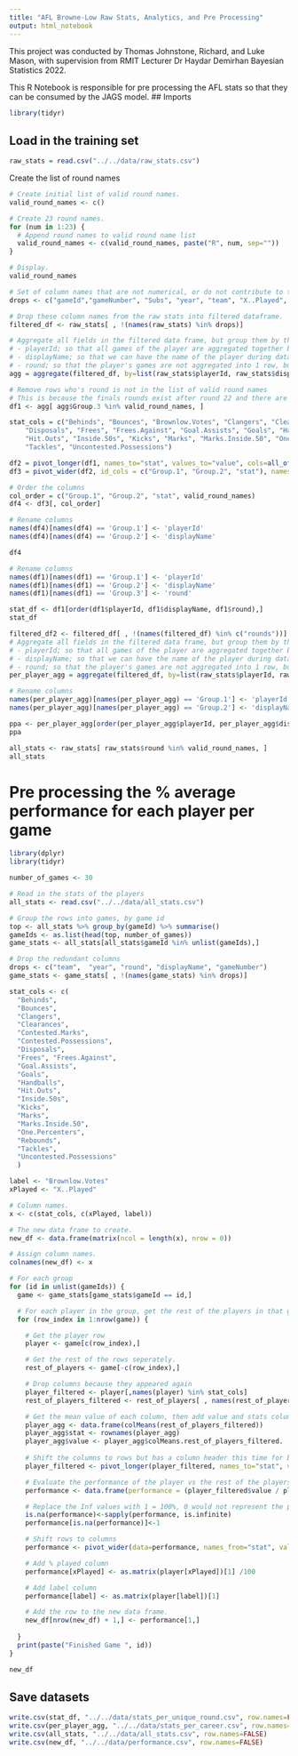 ---
title: "AFL Browne-Low Raw Stats, Analytics, and Pre Processing"
output: html_notebook
---
This project was conducted by Thomas Johnstone, Richard, and Luke Mason, with supervision from RMIT Lecturer Dr Haydar Demirhan Bayesian Statistics 2022.


This R Notebook is responsible for pre processing the AFL stats so that they can be consumed by the JAGS model.
## Imports
```{r}
library(tidyr)
```


## Load in the training set
```{r}
raw_stats = read.csv("../../data/raw_stats.csv")
```


Create the list of round names
```{r}
# Create initial list of valid round names.
valid_round_names <- c()

# Create 23 round names.
for (num in 1:23) {
  # Append round names to valid round name list
  valid_round_names <- c(valid_round_names, paste("R", num, sep=""))
}

# Display.
valid_round_names
```

```{r}

# Set of column names that are not numerical, or do not contribute to the calculation of brownlow points
drops <- c("gameId","gameNumber", "Subs", "year", "team", "X..Played", "playerId", "displayName", "round")

# Drop these column names from the raw stats into filtered dataframe.
filtered_df <- raw_stats[ , !(names(raw_stats) %in% drops)]

# Aggregate all fields in the filtered data frame, but group them by the list of values in field columns:
# - playerId; so that all games of the player are aggregated together by mean
# - displayName; so that we can have the name of the player during data analysis
# - round; so that the player's games are not aggregated into 1 row, but instead 1 row per round.
agg = aggregate(filtered_df, by=list(raw_stats$playerId, raw_stats$displayName, raw_stats$round), FUN = mean)

# Remove rows who's round is not in the list of valid round names
# This is because the finals rounds exist after round 22 and there are no brownlow points assigned to players during these games, which makes these rows redundant.
df1 <- agg[ agg$Group.3 %in% valid_round_names, ]

stat_cols = c("Behinds", "Bounces", "Brownlow.Votes", "Clangers", "Clearances", "Contested.Marks", "Contested.Possessions",
    "Disposals", "Frees", "Frees.Against", "Goal.Assists", "Goals", "Handballs",
    "Hit.Outs", "Inside.50s", "Kicks", "Marks", "Marks.Inside.50", "One.Percenters", "Rebounds",
    "Tackles", "Uncontested.Possessions")

df2 = pivot_longer(df1, names_to="stat", values_to="value", cols=all_of(stat_cols))
df3 = pivot_wider(df2, id_cols = c("Group.1", "Group.2", "stat"), names_from = "Group.3")

# Order the columns
col_order = c("Group.1", "Group.2", "stat", valid_round_names)
df4 <- df3[, col_order]

# Rename columns
names(df4)[names(df4) == 'Group.1'] <- 'playerId'
names(df4)[names(df4) == 'Group.2'] <- 'displayName'

df4
```




```{r}
# Rename columns
names(df1)[names(df1) == 'Group.1'] <- 'playerId'
names(df1)[names(df1) == 'Group.2'] <- 'displayName'
names(df1)[names(df1) == 'Group.3'] <- 'round'

stat_df <- df1[order(df1$playerId, df1$displayName, df1$round),]
stat_df
```

```{r}
filtered_df2 <- filtered_df[ , !(names(filtered_df) %in% c("rounds"))]
# Aggregate all fields in the filtered data frame, but group them by the list of values in field columns:
# - playerId; so that all games of the player are aggregated together by mean
# - displayName; so that we can have the name of the player during data analysis
# - round; so that the player's games are not aggregated into 1 row, but instead 1 row per round.
per_player_agg = aggregate(filtered_df, by=list(raw_stats$playerId, raw_stats$displayName), FUN = mean)

# Rename columns
names(per_player_agg)[names(per_player_agg) == 'Group.1'] <- 'playerId'
names(per_player_agg)[names(per_player_agg) == 'Group.2'] <- 'displayName'

ppa <- per_player_agg[order(per_player_agg$playerId, per_player_agg$displayName),]
ppa
```


```{r}
all_stats <- raw_stats[ raw_stats$round %in% valid_round_names, ]
all_stats
```

# Pre processing the % average performance for each player per game
```{r}
library(dplyr)
library(tidyr)

number_of_games <- 30

# Read in the stats of the players
all_stats <- read.csv("../../data/all_stats.csv")

# Group the rows into games, by game id
top <- all_stats %>% group_by(gameId) %>% summarise()
gameIds <- as.list(head(top, number_of_games))
game_stats <- all_stats[all_stats$gameId %in% unlist(gameIds),]

# Drop the redundant columns
drops <- c("team",	"year",	"round", "displayName",	"gameNumber")
game_stats <- game_stats[ , !(names(game_stats) %in% drops)]

stat_cols <- c(
  "Behinds",
  "Bounces",
  "Clangers",
  "Clearances",
  "Contested.Marks",
  "Contested.Possessions",
  "Disposals",
  "Frees", "Frees.Against",
  "Goal.Assists",
  "Goals",
  "Handballs",
  "Hit.Outs",
  "Inside.50s",
  "Kicks",
  "Marks",
  "Marks.Inside.50",
  "One.Percenters",
  "Rebounds",
  "Tackles",
  "Uncontested.Possessions"
  )

label <- "Brownlow.Votes"
xPlayed <- "X..Played"

# Column names.
x <- c(stat_cols, c(xPlayed, label))

# The new data frame to create.
new_df <- data.frame(matrix(ncol = length(x), nrow = 0))

# Assign column names.
colnames(new_df) <- x

# For each group
for (id in unlist(gameIds)) {
  game <- game_stats[game_stats$gameId == id,]

  # For each player in the group, get the rest of the players in that group and aggregate their stats
  for (row_index in 1:nrow(game)) {

    # Get the player row
    player <- game[c(row_index),]

    # Get the rest of the rows seperately.
    rest_of_players <- game[-c(row_index),]

    # Drop columns because they appeared again
    player_filtered <- player[,names(player) %in% stat_cols]
    rest_of_players_filtered <- rest_of_players[ , names(rest_of_players) %in% stat_cols]

    # Get the mean value of each column, then add value and stats columns
    player_agg <- data.frame(colMeans(rest_of_players_filtered))
    player_agg$stat <- rownames(player_agg)
    player_agg$value <- player_agg$colMeans.rest_of_players_filtered.
    
    # Shift the columns to rows but has a column header this time for both dataframes.
    player_filtered <- pivot_longer(player_filtered, names_to="stat", values_to="value", cols=all_of(stat_cols))

    # Evaluate the performance of the player vs the rest of the players in the game
    performance <- data.frame(performance = (player_filtered$value / player_agg$value) - 1, stat = player_agg$stat)

    # Replace the Inf values with 1 = 100%, 0 would not represent the player having beat all the other players.
    is.na(performance)<-sapply(performance, is.infinite)
    performance[is.na(performance)]<-1

    # Shift rows to columns
    performance <- pivot_wider(data=performance, names_from="stat", values_from="performance")

    # Add % played column
    performance[xPlayed] <- as.matrix(player[xPlayed])[1] /100

    # Add label column
    performance[label] <- as.matrix(player[label])[1]

    # Add the row to the new data frame.
    new_df[nrow(new_df) + 1,] <- performance[1,]
    
  }
  print(paste("Finished Game ", id))
}

new_df
```
## Save datasets
```{r}
write.csv(stat_df, "../../data/stats_per_unique_round.csv", row.names=FALSE)
write.csv(per_player_agg, "../../data/stats_per_career.csv", row.names=FALSE)
write.csv(all_stats, "../../data/all_stats.csv", row.names=FALSE)
write.csv(new_df, "../../data/performance.csv", row.names=FALSE)
```







